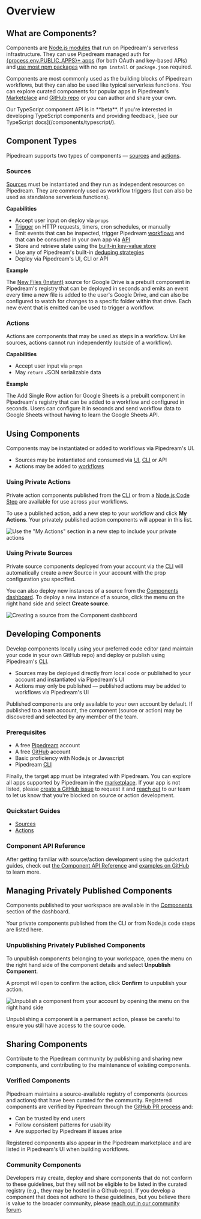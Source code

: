 
# Overview

## What are Components?

Components are [Node.js modules](api/#component-structure) that run on Pipedream's serverless infrastructure. They can use Pipedream managed auth for [{process.env.PUBLIC_APPS}+ apps](https://pipedream.com/explore) (for both OAuth and key-based APIs) and [use most npm packages](api/#using-npm-packages) with no `npm install` or `package.json` required.

Components are most commonly used as the building blocks of Pipedream workflows, but they can also be used like typical serverless functions. You can explore curated components for popular apps in Pipedream's [Marketplace](https://pipedream.com/explore) and [GitHub repo](https://github.com/pipedreamhq/pipedream/tree/master/components) or you can author and share your own.

<Callout type="info" emoji="ℹ️">
Our TypeScript component API is in **beta**. If you're interested in developing TypeScript components and providing feedback, [see our TypeScript docs](/components/typescript/).
</Callout>

## Component Types

Pipedream supports two types of components — [sources](#sources) and [actions](#actions).

### Sources

[Sources](/sources/) must be instantiated and they run as independent resources on Pipedream. They are commonly used as workflow triggers (but can also be used as standalone serverless functions).

**Capabilities**

- Accept user input on deploy via `props`
- [Trigger](api/#interface-props) on HTTP requests, timers, cron schedules, or manually
- Emit events that can be inspected, trigger Pipedream [workflows](/workflows/) and that can be consumed in your own app via [API](/api/)
- Store and retrieve state using the [built-in key-value store](api/#db)
- Use any of Pipedream's built-in [deduping strategies](api/#dedupe-strategies)
- Deploy via Pipedream's UI, CLI or API

**Example**

The [New Files (Instant)](https://github.com/PipedreamHQ/pipedream/blob/master/components/google_drive/sources/new-files-instant/new-files-instant.mjs) source for Google Drive is a prebuilt component in Pipedream's registry that can be deployed in seconds and emits an event every time a new file is added to the user's Google Drive, and can also be configured to watch for changes to a specific folder within that drive. Each new event that is emitted can be used to trigger a workflow.

### Actions

Actions are components that may be used as steps in a workflow. Unlike sources, actions cannot run independently (outside of a workflow).

**Capabilities**

- Accept user input via `props`
- May `return` JSON serializable data

**Example**

The Add Single Row action for Google Sheets is a prebuilt component in Pipedream's registry that can be added to a workflow and configured in seconds. Users can configure it in seconds and send workflow data to Google Sheets without having to learn the Google Sheets API.

## Using Components

Components may be instantiated or added to workflows via Pipedream's UI.

- Sources may be instantiated and consumed via [UI](https://pipedream.com/sources/new), [CLI](/cli/reference/#pd-deploy) or API
- Actions may be added to [workflows](https://pipedream.com/new)

### Using Private Actions

Private action components published from the [CLI](/cli/reference/#pd-publish) or from a [Node.js Code Step](/code/nodejs/sharing-code) are available for use across your workflows.

To use a published action, add a new step to your workflow and click **My Actions**. Your privately published action components will appear in this list.

![Use the "My Actions" section in a new step to include your private actions](https://res.cloudinary.com/pipedreamin/image/upload/v1618550730/docs/components/image-20210411165325045_ia5sd5.png)

### Using Private Sources

Private source components deployed from your account via the [CLI](/cli/reference/#pd-deploy) will automatically create a new Source in your account with the prop configuration you specified.

You can also deploy new instances of a source from the [Components dashboard](https://res.cloudinary.com/pipedreamin/image/upload/v1618550730/docs/components/image-20210411165325045_ia5sd5.png). To deploy a new instance of a source, click the menu on the right hand side and select **Create source**.

![Creating a source from the Component dashboard](https://res.cloudinary.com/pipedreamin/image/upload/v1666106571/docs/CleanShot_2022-10-18_at_11.22.02_ajjopm.gif)

## Developing Components

Develop components locally using your preferred code editor (and maintain your code in your own GitHub repo) and deploy or publish using Pipedream's [CLI](/cli/reference/#pd-deploy).

- Sources may be deployed directly from local code or published to your account and instantiated via Pipedream's UI
- Actions may only be published — published actions may be added to workflows via Pipedream's UI

Published components are only available to your own account by default. If published to a team account, the component (source or action) may be discovered and selected by any member of the team.

### Prerequisites

- A free [Pipedream](https://pipedream.com) account
- A free [GitHub](https://github.com) account
- Basic proficiency with Node.js or Javascript
- Pipedream [CLI](/cli/reference/)

Finally, the target app must be integrated with Pipedream. You can explore all apps supported by Pipedream in the [marketplace](https://pipedream.com/explore). If your app is not listed, please [create a GitHub issue](https://github.com/PipedreamHQ/pipedream/issues/new?assignees=&labels=app%2C+enhancement&template=app---service-integration.md&title=%5BAPP%5D) to request it and [reach out](https://pipedream.com/community/c/dev/11) to our team to let us know that you're blocked on source or action development.

### Quickstart Guides

- [Sources](quickstart/nodejs/sources/)
- [Actions](quickstart/nodejs/actions/)

### Component API Reference

After getting familiar with source/action development using the quickstart guides, check out [the Component API Reference](/components/api/) and [examples on GitHub](https://github.com/pipedreamhq/pipedream/tree/master/components) to learn more.

## Managing Privately Published Components

Components published to your workspace are available in the [Components](https://pipedream.com/components) section of the dashboard.

Your private components published from the CLI or from Node.js code steps are listed here.

### Unpublishing Privately Published Components

<VideoPlayer src="https://www.youtube.com/embed/3wmnFi7thUg" title="Unpublishing Privately Published Components" />

To unpublish components belonging to your workspace, open the menu on the right hand side of the component details and select **Unpublish Component**.

A prompt will open to confirm the action, click **Confirm** to unpublish your action.

![Unpublish a component from your account by opening the menu on the right hand side](https://res.cloudinary.com/pipedreamin/image/upload/v1666103082/docs/components/CleanShot_2022-10-18_at_10.22.45_vdhoq7.gif)

<Callout type="error" emoji="🚫">
Unpublishing a component is a permanent action, please be careful to ensure you still have access to the source code.
</Callout>

## Sharing Components

Contribute to the Pipedream community by publishing and sharing new components, and contributing to the maintenance of existing components.

### Verified Components

Pipedream maintains a source-available registry of components (sources and actions) that have been curated for the community. Registered components are verified by Pipedream through the [GitHub PR process](/apps/contributing/#contribution-process) and:

- Can be trusted by end users
- Follow consistent patterns for usability
- Are supported by Pipedream if issues arise

Registered components also appear in the Pipedream marketplace and are listed in Pipedream's UI when building workflows.

### Community Components

Developers may create, deploy and share components that do not conform to these guidelines, but they will not be eligible to be listed in the curated registry (e.g., they may be hosted in a Github repo). If you develop a component that does not adhere to these guidelines, but you believe there is value to the broader community, please [reach out in our community forum](https://pipedream.com/community/c/dev/11).
